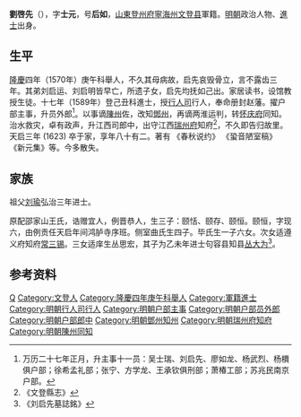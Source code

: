 {{Otheruses|other=名为刘士元的其他人物|刘士元}}

'''劉啓先'''（{{bd|1642年||1623年||}}），字'''士元'''，号'''后如'''，[[山東|山東]][[登州府|登州府]][[寧海州|寧海州]][[文登县|文登县]]軍籍。[[明朝|明朝]]政治人物、[[進士|進士]]出身。

== 生平 ==
[[隆庆_(明朝)|隆慶]]四年（1570年）庚午科舉人，不久其母病故，启先哀毁骨立，言不露齿三年。其弟刘启运、刘启明皆早亡，所遗子女，启先均抚如己出。家居读书，设馆教授生徒。十七年（1589年）登己丑科進士，授[[行人司|行人司]]行人，奉命册封赵藩。擢户部主事，升员外郎<ref>万历二十七年正月，升主事十一员：吴士瑞、刘启先、廖如龙、杨武烈、杨檟俱户部；徐希孟礼部；张宁、方学龙、王承钦俱刑部；萧椿工部；苏兆民南京户部。</ref>。以事谪[[陳州|陳州]]佐，改知[[鄧州|鄧州]]，再谪两淮运判，转[[怀庆府|怀庆府]]同知。治水救灾，卓有政声，升江西司郎中，出守江西[[瑞州府|瑞州府]]知府<ref>《文登縣志》</ref>，不久即告归故里。天启三年 (1623) 卒于家，享年八十有二。著有 《春秋说约》 《蛩音陋室稿》 《新元集》等。今多散失。

== 家族 ==
祖父[[刘瑜|刘瑜]]弘治三年进士。

原配邵家山王氏，诰赠宜人，例晋恭人，生三子：颐恬、颐存、颐恒。颐恒，字现六，由例贡任天启年间鸿胪寺序班。侧室曲氏生四子。毕氏生一子六女。次女适遵义府知府[[常三锡|常三锡]]。三女适庠生丛思宏，其子为乙未年进士句容县知县[[丛大为|丛大为]]<ref>《刘启先墓誌銘》</ref>。

== 参考资料 ==
{{reflist}}

{{start box}}
{{s-off}}
{{s-before|[[何居魯|何居魯]]}}
{{s-title|明朝鄧州知州|1601年－1603年}}
{{s-after|[[張大化_(萬曆舉人)|張大化]]}}
{{end box}}

{{萬曆十七年己丑科殿試金榜}}

{{Authority control}}

{{DEFAULTSORT:Liu刘}}
[[Category:刘姓|Q]]
[[Category:文登人|Category:文登人]]
[[Category:隆慶四年庚午科舉人|Category:隆慶四年庚午科舉人]]
[[Category:軍籍進士|Category:軍籍進士]]
[[Category:明朝行人司行人|Category:明朝行人司行人]]
[[Category:明朝户部主事|Category:明朝户部主事]]
[[Category:明朝户部员外郎|Category:明朝户部员外郎]]
[[Category:明朝户部郎中|Category:明朝户部郎中]]
[[Category:明朝鄧州知州|Category:明朝鄧州知州]]
[[Category:明朝瑞州府知府|Category:明朝瑞州府知府]]
[[Category:明朝陳州同知|Category:明朝陳州同知]]


{{明朝人物小作品}}